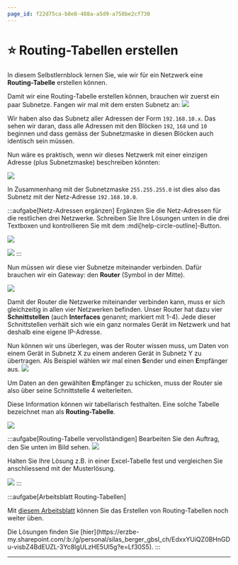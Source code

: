 ```yaml
---
page_id: f22d75ca-b8e8-488a-a5d9-a758be2cf730
---
```


# ⭐️ Routing-Tabellen erstellen

In diesem Selbstlernblock lernen Sie, wie wir für ein Netzwerk eine **Routing-Tabelle** erstellen können.

Damit wir eine Routing-Tabelle erstellen können, brauchen wir zuerst ein paar Subnetze. Fangen wir mal mit dem ersten Subnetz an: ![](img/routing-tables/step_1.png)

Wir haben also das Subnetz aller Adressen der Form `192.168.10.x`. Das sehen wir daran, dass alle Adressen mit den Blöcken `192`, `168` und `10` beginnen und dass gemäss der Subnetzmaske in diesen Blöcken auch identisch sein müssen.

Nun wäre es praktisch, wenn wir dieses Netzwerk mit einer einzigen Adresse (plus Subnetzmaske) beschreiben könnten:

![](img/routing-tables/step_2.png)

In Zusammenhang mit der Subnetzmaske `255.255.255.0` ist dies also das Subnetz mit der Netz-Adresse `192.168.10.0`.

:::aufgabe[Netz-Adressen ergänzen] Ergänzen Sie die Netz-Adressen für die restlichen drei Netzwerke. Schreiben Sie Ihre Lösungen unten in die drei Textboxen und kontrollieren Sie mit dem :mdi[help-circle-outline]-Button.

![](img/routing-tables/task_1.png)

<String
    id="1449fe0e-6673-4b8d-a94f-b4b3b0f663f4"
    label="Oben rechts"
    placeholder="Netzwerk-Adresse"
    solution="192.168.20.0"
/>
<String
    id="be5abc7a-8cb1-428e-ab55-1bf854caa688"
    label="Unten links"
    placeholder="Netzwerk-Adresse"
    solution="192.168.50.0"
/>
<String
    id="b774130d-2b46-476b-af13-0ec835a08d23"
    label="Unten rechts"
    placeholder="Netzwerk-Adresse"
    solution="192.168.80.0"
/>

<Solution id="a63a6389-7017-470e-ace7-b8bddc83f0c6">![](img/routing-tables/task_1_solution.png)</Solution>
:::

Nun müssen wir diese vier Subnetze miteinander verbinden. Dafür brauchen wir ein Gateway: den **Router** (Symbol in der Mitte).

![](img/routing-tables/step_3.png)

Damit der Router die Netzwerke miteinander verbinden kann, muss er sich gleichzeitig in allen vier Netzwerken befinden. Unser Router hat dazu vier **Schnittstellen** (auch **Interfaces** genannt; markiert mit 1-4). Jede dieser Schnittstellen verhält sich wie ein ganz normales Gerät im Netzwerk und hat deshalb eine eigene IP-Adresse.

Nun können wir uns überlegen, was der Router wissen muss, um Daten von einem Gerät in Subnetz X zu einem anderen Gerät in Subnetz Y zu übertragen. Als Beispiel wählen wir mal einen **S**ender und einen **E**mpfänger aus. ![](img/routing-tables/step_4.png)

Um Daten an den gewählten **E**mpfänger zu schicken, muss der Router sie also über seine Schnittstelle 4 weiterleiten.

Diese Information können wir tabellarisch festhalten. Eine solche Tabelle bezeichnet man als **Routing-Tabelle**.

![](img/routing-tables/step_5.png)

:::aufgabe[Routing-Tabelle vervollständigen] Bearbeiten Sie den Auftrag, den Sie unten im Bild sehen. ![](img/routing-tables/task_2.png)

Halten Sie Ihre Lösung z.B. in einer Excel-Tabelle fest und vergleichen Sie anschliessend mit der Musterlösung.

<Solution id="488156d2-5f3b-4ade-997b-8b0c02c9a053">![](img/routing-tables/task_2_solution.png)</Solution>
:::

:::aufgabe[Arbeitsblatt Routing-Tabellen]

<TaskState id="3f473995-39f4-4f05-905a-5a05773d7a6f" />

Mit [diesem Arbeitsblatt](https://erzbe-my.sharepoint.com/:b:/g/personal/silas_berger_gbsl_ch/EW325BG3dqdPkiYytzk0zHgBeLMNEUgX0SJq59V0kGZ9Zg?e=A8cmhj) können Sie das Erstellen von Routing-Tabellen noch weiter üben.

<Solution id="ebd21072-2037-4ae8-bcd5-55ca8a6403b0">
    Die Lösungen finden Sie
    [hier](https://erzbe-my.sharepoint.com/:b:/g/personal/silas_berger_gbsl_ch/EdxxYUiQZ0BHnGDu-visbZ4BdEUZL-3Yc8IgULzHE5UI5g?e=Lf30S5).
</Solution>
:::

---
